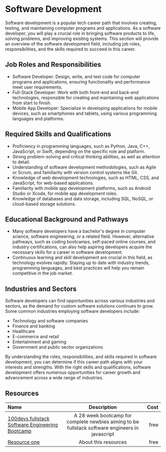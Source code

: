 # Software Development

Software development is a popular tech career path that involves creating, testing, and maintaining computer programs and
applications. As a software developer, you will play a crucial role in bringing software products to life, solving problems,
and improving existing systems. This section will provide an overview of the software development field, including job roles,
responsibilities, and the skills required to succeed in this career.

## Job Roles and Responsibilities

- Software Developer: Design, write, and test code for computer programs and applications, ensuring functionality and
  performance meet user requirements.
- Full-Stack Developer: Work with both front-end and back-end technologies, responsible for creating and maintaining web
  applications from start to finish.
- Mobile App Developer: Specialize in developing applications for mobile devices, such as smartphones and tablets, using
  various programming languages and platforms.

## Required Skills and Qualifications

- Proficiency in programming languages, such as Python, Java, C++, JavaScript, or Swift, depending on the specific role
  and platform.
- Strong problem-solving and critical thinking abilities, as well as attention to detail.
- Understanding of software development methodologies, such as Agile or Scrum, and familiarity with version control
  systems like Git.
- Knowledge of web development technologies, such as HTML, CSS, and JavaScript, for web-based applications.
- Familiarity with mobile app development platforms, such as Android Studio or Xcode, for mobile app development roles.
- Knowledge of databases and data storage, including SQL, NoSQL, or cloud-based storage solutions.

## Educational Background and Pathways

- Many software developers have a bachelor's degree in computer science, software engineering, or a related field.
  However, alternative pathways, such as coding bootcamps, self-paced online courses, and industry certifications, can
  also help aspiring developers acquire the necessary skills for a career in software development.
- Continuous learning and skill development are crucial in this field, as technology evolves rapidly. Staying up to
  date with industry trends, programming languages, and best practices will help you remain competitive in the job market.

## Industries and Sectors

Software developers can find opportunities across various industries and sectors, as the demand for custom software
solutions continues to grow. Some common industries employing software developers include:

- Technology and software companies
- Finance and banking
- Healthcare
- E-commerce and retail
- Entertainment and gaming
- Government and public sector organizations

By understanding the roles, responsibilities, and skills required in software development, you can determine if this career
path aligns with your interests and strengths. With the right skills and qualifications, software development offers
numerous opportunities for career growth and advancement across a wide range of industries.

## Resources

| Name   | Description | Cost |
| :----- | :----: | ----: |
| [100devs fullstack Software Engineering Bootcamp](https://www.youtube.com/@learnwithleon)    |  A 28 week bootcamp for complete newbies aiming to be fullstack software engineers in javascript   |   free |
| [Resource one](https://example.com/)    |  About this resources   |   free |